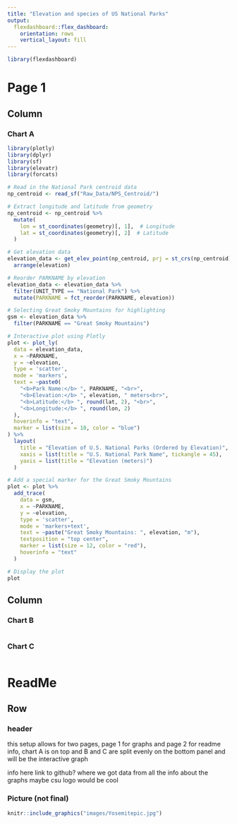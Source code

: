 ```yaml
---
title: "Elevation and species of US National Parks"
output: 
  flexdashboard::flex_dashboard:
    orientation: rows
    vertical_layout: fill
---
```


```r
library(flexdashboard)
```

# Page 1

## Column {data-width="350"}

### Chart A

```r
library(plotly)
library(dplyr)
library(sf)
library(elevatr)
library(forcats)

# Read in the National Park centroid data
np_centroid <- read_sf("Raw_Data/NPS_Centroid/")

# Extract longitude and latitude from geometry
np_centroid <- np_centroid %>%
  mutate(
    lon = st_coordinates(geometry)[, 1],  # Longitude
    lat = st_coordinates(geometry)[, 2]  # Latitude
  )

# Get elevation data
elevation_data <- get_elev_point(np_centroid, prj = st_crs(np_centroid), src = "aws") %>%
  arrange(elevation)

# Reorder PARKNAME by elevation
elevation_data <- elevation_data %>%
  filter(UNIT_TYPE == "National Park") %>%
  mutate(PARKNAME = fct_reorder(PARKNAME, elevation))

# Selecting Great Smoky Mountains for highlighting
gsm <- elevation_data %>% 
  filter(PARKNAME == "Great Smoky Mountains")

# Interactive plot using Plotly
plot <- plot_ly(
  data = elevation_data,
  x = ~PARKNAME,
  y = ~elevation,
  type = 'scatter',
  mode = 'markers',
  text = ~paste0(
    "<b>Park Name:</b> ", PARKNAME, "<br>",
    "<b>Elevation:</b> ", elevation, " meters<br>",
    "<b>Latitude:</b> ", round(lat, 2), "<br>",
    "<b>Longitude:</b> ", round(lon, 2)
  ),
  hoverinfo = "text",
  marker = list(size = 10, color = "blue")
) %>%
  layout(
    title = "Elevation of U.S. National Parks (Ordered by Elevation)",
    xaxis = list(title = "U.S. National Park Name", tickangle = 45),
    yaxis = list(title = "Elevation (meters)")
  )

# Add a special marker for the Great Smoky Mountains
plot <- plot %>%
  add_trace(
    data = gsm,
    x = ~PARKNAME,
    y = ~elevation,
    type = 'scatter',
    mode = 'markers+text',
    text = ~paste("Great Smoky Mountains: ", elevation, "m"),
    textposition = "top center",
    marker = list(size = 12, color = "red"),
    hoverinfo = "text"
  )

# Display the plot
plot


```

## Column {data-width="350"}

### Chart B

```r

```

### Chart C

```r

```

# ReadMe {data-orientation="rows"}

## Row {data-height="600"}

### header

this setup allows for two pages, page 1 for graphs and page 2 for readme info, chart A is on top and B and C are split evenly on the bottom panel and will be the interactive graph

info here link to github? where we got data from all the info about the graphs maybe csu logo would be cool

### Picture (not final)

```r
knitr::include_graphics("images/Yosemitepic.jpg")
```

</center>

</a>
